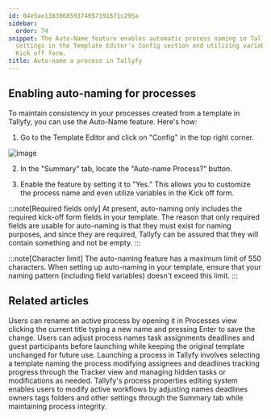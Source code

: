 ```yaml
---
id: 04e5ae138306859374057191671c295a
sidebar:
  order: 74
snippet: The Auto-Name feature enables automatic process naming in Tallyfy by toggling
  settings in the Template Editor's Config section and utilizing variables from the
  Kick off form.
title: Auto-name a process in Tallyfy
---
```


## Enabling auto-naming for processes

To maintain consistency in your processes created from a template in Tallyfy, you can use the Auto-Name feature. Here's how:

1. Go to the Template Editor and click on "Config" in the top right corner.

![image](https://screenshots.tallyfy.com/tallyfy%2Fpro%2Fdesktop-light-click-config-template.png)

2. In the "Summary" tab, locate the "Auto-name Process?" button.

3. Enable the feature by setting it to "Yes." This allows you to customize the process name and even utilize variables in the Kick off form.

:::note[Required fields only]
At present, auto-naming only includes the required kick-off form fields in your template. The reason that only required fields are usable for auto-naming is that they must exist for naming purposes, and since they are required, Tallyfy can be assured that they will contain something and not be empty.
:::

:::note[Character limit]
The auto-naming feature has a maximum limit of 550 characters. When setting up auto-naming in your template, ensure that your naming pattern (including field variables) doesn't exceed this limit.
:::


## Related articles
<CardGrid>
<LinkTitleCard header="<b>Edit Processes > Rename a process</b>" href="/products/pro/tracking-and-tasks/processes/edit-processes/how-can-i-rename-a-process-in-tallyfy/" > Users can rename an active process by opening it in Processes view clicking the current title typing a new name and pressing Enter to save the change. </LinkTitleCard>
<LinkTitleCard header="<b>Launching > Edit before launch</b>" href="/products/pro/launching/how-can-i-edit-a-process-before-launching/" > Users can adjust process names task assignments deadlines and guest participants before launching while keeping the original template unchanged for future use. </LinkTitleCard>
<LinkTitleCard header="<b>Launching > Launch manually</b>" href="/products/pro/launching/how-can-i-launch-a-process-in-tallyfy/" > Launching a process in Tallyfy involves selecting a template naming the process modifying assignees and deadlines tracking progress through the Tracker view and managing hidden tasks or modifications as needed. </LinkTitleCard>
<LinkTitleCard header="<b>Edit Processes > Edit tasks and process properties</b>" href="/products/pro/tracking-and-tasks/processes/edit-processes/how-can-i-edit-tasks-and-processes-in-tallyfy/" > Tallyfy's process properties editing system enables users to modify active workflows by adjusting names deadlines owners tags folders and other settings through the Summary tab while maintaining process integrity. </LinkTitleCard>
</CardGrid>